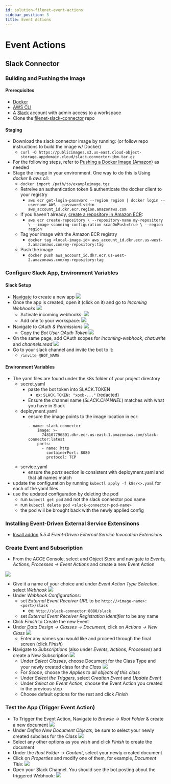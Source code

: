 ```yaml
---
id: solution-filenet-event-actions
sidebar_position: 3
title: Event Actions
---
```


# Event Actions

## Slack Connector

### Building and Pushing the Image

#### Prerequisites
- [Docker](https://www.docker.com/)
- [AWS CLI](https://docs.aws.amazon.com/cli/latest/userguide/getting-started-install.html)
- A [Slack](https://slack.com/) account with admin access to a workspace
- Clone the [filenet-slack-connector](https://github.ibm.com/TechnologyGarageUKI/filenet-slack-connector) repo

#### Staging
- Download the slack connector image by running: (or follow repo instructions to build the image w/ Docker)
  - `curl -O https://publicimages.s3.us-east.cloud-object-storage.appdomain.cloud/slack-connector-ibm.tar.gz`
- For the following steps, refer to [Pushing a Docker Image (Amazon)](https://docs.aws.amazon.com/AmazonECR/latest/userguide/docker-push-ecr-image.html) as needed
- Stage the image in your environment. One way to do this is Using *docker* & *aws cli*:
  - `docker import /path/to/exampleimage.tgz`
  - Retreive an authentication token & authenticate the docker client to your registry
    - `aws ecr get-login-password --region region | docker login --username AWS --password-stdin aws_account_id.dkr.ecr.region.amazonaws.com`
  - If you haven't already, [create a repository in Amazon ECR](https://docs.aws.amazon.com/AmazonECR/latest/userguide/getting-started-cli.html#cli-create-repository):
    - `aws ecr create-repository \
      --repository-name my-repository \
      --image-scanning-configuration scanOnPush=true \
      --region region`
  - Tag your image with the Amazon ECR registry
    - `docker tag <local-image-id> aws_account_id.dkr.ecr.us-west-2.amazonaws.com/my-repository:tag`
  - Push the image
    -  `docker push aws_account_id.dkr.ecr.us-west-2.amazonaws.com/my-repository:tag`

### Configure Slack App, Environment Variables

#### Slack Setup
- [Navigate](https://api.slack.com/apps?new_app=1) to create a new app ![](https://zenhub.ibm.com/images/649c3ae08710884b790df62c/631b2d58-abda-4ced-bf89-a72c5a27194d)
- Once the app is created, open it (click on it) and go to *Incoming Webhooks*
![](https://zenhub.ibm.com/images/649c3ae08710884b790df62c/b9c85c5d-d77e-43f2-9b77-56c593155ffb)
  - Activate incoming webhooks:
![](https://zenhub.ibm.com/images/649c3ae08710884b790df62c/4d194d14-eb67-4870-838e-395c80d045a4)
  - Add one to your workspace:
![](https://zenhub.ibm.com/images/649c3ae08710884b790df62c/5fa104a4-432a-4b6b-b2e5-dd07a6043e81)  
- Navigate to *OAuth & Permissions*
![](https://zenhub.ibm.com/images/649c3ae08710884b790df62c/f5b84bfd-0a88-4e6d-8779-30c63b841ebc)
  - Copy the *Bot User OAuth Token*
![](https://zenhub.ibm.com/images/649c3ae08710884b790df62c/f62e6ee6-4145-4857-b484-f8a878a35117)
- On the same page, add OAuth scopes for *incoming-webhook*, *chat:write* and *channels:read*
![](https://zenhub.ibm.com/images/649c3ae08710884b790df62c/6d8e90ce-15db-47cd-9260-9ae4cba0566b) 
- Go to your slack channel and invite the bot to it:
  - `/invite @BOT_NAME`

#### Environment Variables
- The yaml files are found under the k8s folder of your project directory
  - secret.yaml
    - paste the bot token into SLACK.TOKEN
      - ex: `SLACK.TOKEN: "xoxb-..."` (redacted)
    - Ensure the channel name (*SLACK.CHANNEL*) matches with what you have in Slack
  - deployment.yaml
    - ensure the image points to the image location in ecr:
      ```
      - name: slack-connector
          image: >-
            748107796891.dkr.ecr.us-east-1.amazonaws.com/slack-connector:latest
          ports:
            - name: http
              containerPort: 8080
              protocol: TCP
      ```
  - service.yaml
    - ensure the *ports* section is consistent with deployment.yaml and that all names match
- update the configuration by running `kubectl apply -f k8s/<>.yaml` for each of the yaml files
- use the updated configuration by deleting the pod
  - run `kubectl get pod` and not the slack connector pod name
  - run `kubectl delete pod <slack-connector-pod-name>`
  - the pod will be brought back with the newly applied config 

### Installing Event-Driven External Service Extensinons

- [Insall addon](https://www.ibm.com/docs/en/filenet-p8-platform/5.5.x?topic=features-installing-add-feature-object-store) *5.5.4 Event-Driven External Service Invocation Extensions*

### Create Event and Subscription

- From the ACCE Console, select and Object Store and navigate to *Events, Actions, Processes -> Event Actions* and create a new Event Action

![](https://zenhub.ibm.com/images/649c3ae08710884b790df62c/989a8942-173c-4e30-8302-945bb69955b4)

  - Give it a name of your choice and under *Event Action Type Selection*, select *Webhook*
  ![](https://zenhub.ibm.com/images/649c3ae08710884b790df62c/6c4386ee-d373-4ace-86a1-d57e9e8b021b)
  - Under *Webhook Configurations*:
    - set *External Event Receiver URL* to be `http://<image-name>:<port>/slack`
      - ex: `http://slack-connector:8080/slack`
    - set *External Event Receiver Registration Identifier* to be any name
  - Click *Finish* to Create the new Event
- Under *Data Design -> Classes -> Document*, click on *Actions -> New Class*
![](https://zenhub.ibm.com/images/649c3ae08710884b790df62c/facf4320-6dca-43fe-b0c9-f573641c52ac)
  - Enter any names you would like and proceed through the final screen (click *Finish*)
- Navigate to *Subscriptions* (also under *Events, Actions, Processes*) and create a New Subscription
![](https://zenhub.ibm.com/images/649c3ae08710884b790df62c/78d1b378-b779-47e8-a058-a784fb72ffac)
  - Under *Select Classes*, choose Document for the Class Type and your newly created class for the *Class*
  ![](https://zenhub.ibm.com/images/649c3ae08710884b790df62c/2ab11b5b-876c-43b2-a99f-bef028dfb45e)
  - For *Scope*, choose the *Applies to all objects of this class*
  - Under *Select the Triggers*, select *Creation Event* and *Update Event*
  - Under *Select an Event Action*, choose the Event Action you created in the previous step
  - Choose default options for the rest and click *Finish*

### Test the App (Trigger Event Action)

- To Trigger the Event Action, Navigate to *Browse -> Root Folder* & create a new document
![](https://zenhub.ibm.com/images/649c3ae08710884b790df62c/688bd10d-6375-4d70-8066-a8558c111804)
- Under *Define New Document Objects*, be sure to select your newly created subclass for the *Class*
![](https://zenhub.ibm.com/images/649c3ae08710884b790df62c/e294827e-0b5f-4e77-93f0-962b9f2ebc43)
- Select any other options as you wish and click *Finish* to create the document
- Under the *Root Folder -> Content*, select your newly created document
- Click on *Properties* and modify one of them, for example, *Document Title*:
![](https://zenhub.ibm.com/images/649c3ae08710884b790df62c/15db8abe-e0f7-4996-b1a0-91e6b59a87c1)
- Open your Slack Channel. You should see the bot posting about the triggered Webhook:
![](https://zenhub.ibm.com/images/649c3ae08710884b790df62c/95235964-fdf0-498e-a3f2-409a7dbf3eb5)